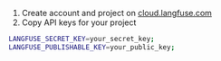 1. Create account and project on [cloud.langfuse.com](https://cloud.langfuse.com)
2. Copy API keys for your project

```bash filename=".env"
LANGFUSE_SECRET_KEY=your_secret_key;
LANGFUSE_PUBLISHABLE_KEY=your_public_key;
```
